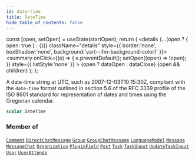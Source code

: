 ```yaml
---
id: date-time
title: DateTime
hide_table_of_contents: false
---
```







  const [open, setOpen] = useState(startOpen);
  return (
    <details {...(open ? { open: true } : {})} className="details" style={{ border:'none', boxShadow:'none', background:'var(--ifm-background-color)' }}>
      <summary
        onClick={(e) => {
          e.preventDefault();
          setOpen((open) => !open);
        }}
        style={{ listStyle:'none' }}
      >
      {open ? dataOpen : dataClose}
      </summary>
      {open && children}
    </details>
  );
};




A date-time string at UTC, such as 2007-12-03T10:15:30Z, compliant with the `date-time` format outlined in section 5.6 of the RFC 3339 profile of the ISO 8601 standard for representation of dates and times using the Gregorian calendar.


```graphql
scalar DateTime
```




### Member of

[`Comment`](/schema/objects/comment)  <Badge class="secondary" text="object"/><Bullet />[`DirectChatMessage`](/schema/objects/direct-chat-message)  <Badge class="secondary" text="object"/><Bullet />[`Group`](/schema/objects/group)  <Badge class="secondary" text="object"/><Bullet />[`GroupChatMessage`](/schema/objects/group-chat-message)  <Badge class="secondary" text="object"/><Bullet />[`LanguageModel`](/schema/objects/language-model)  <Badge class="secondary" text="object"/><Bullet />[`Message`](/schema/objects/message)  <Badge class="secondary" text="object"/><Bullet />[`MessageChat`](/schema/objects/message-chat)  <Badge class="secondary" text="object"/><Bullet />[`Organization`](/schema/objects/organization)  <Badge class="secondary" text="object"/><Bullet />[`PluginField`](/schema/objects/plugin-field)  <Badge class="secondary" text="object"/><Bullet />[`Post`](/schema/objects/post)  <Badge class="secondary" text="object"/><Bullet />[`Task`](/schema/objects/task)  <Badge class="secondary" text="object"/><Bullet />[`TaskInput`](/schema/inputs/task-input)  <Badge class="secondary" text="input"/><Bullet />[`UpdateTaskInput`](/schema/inputs/update-task-input)  <Badge class="secondary" text="input"/><Bullet />[`User`](/schema/objects/user)  <Badge class="secondary" text="object"/><Bullet />[`UserAttende`](/schema/objects/user-attende)  <Badge class="secondary" text="object"/>

